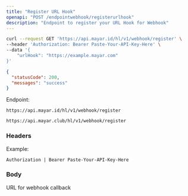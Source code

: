 ```yaml
---
title: "Register URL Hook"
openapi: "POST /endpointwebhook/registerurlhook"
description: "Endpoint to register your URL Hook for Webhook"
---
```


<RequestExample>

```bash Request Example
curl --request GET 'https://api.mayar.id/hl/v1/webhook/register' \
--header 'Authorization: Bearer Paste-Your-API-Key-Here' \
--data '{
    "urlHook": "https://example.mayar.com"
}'
```

</RequestExample>

<ResponseExample>

```json Response Example 200
{
  "statusCode": 200,
  "messages": "success"
}
```

</ResponseExample>

Endpoint:

<CodeGroup>

```Production Production
https://api.mayar.id/hl/v1/webhook/register
```


```Sandbox Sandbox
https://api.mayar.club/hl/v1/webhook/register
```

</CodeGroup>

### Headers

<ResponseField name="Authorization" type="string" required>
  Example:

  `Authorization | Bearer Paste-Your-API-Key-Here`
</ResponseField>

### Body

<ParamField path="urlHook" type="string" required>
  URL for webhook callback
</ParamField>